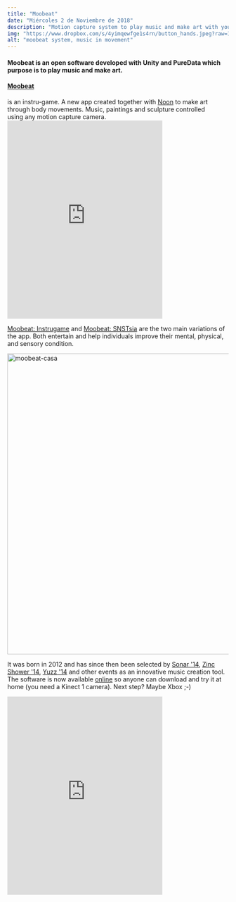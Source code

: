```yaml
---
title: "Moobeat"
date: "Miércoles 2 de Noviembre de 2018"
description: "Motion capture system to play music and make art with your body"
img: "https://www.dropbox.com/s/4yimqewfge1s4rn/button_hands.jpeg?raw=1"
alt: "moobeat system, music in movement"
---
```


<h4>Moobeat is an open software developed with Unity and PureData which purpose is to play music and make art.</h4>

<h4><a href="http://www.moobeat.com">Moobeat</a></h4> is an instru-game. A new app created together with <a href="http://www.noon-interactive.com">Noon</a> to make art through body movements. Music, paintings and sculpture controlled using any motion capture camera.
<div> <iframe width="70%" height="450" src="https://www.youtube.com/embed/rs4w7ZXfc0s" frameborder="0" allowfullscreen></iframe></div>

<a href="http://www.moobeat.com">Moobeat: Instrugame</a> and <a href="http://moobeat.com/snstsia/">Moobeat: SNSTsia</a> are the two main variations of the app. Both entertain and help individuals improve their mental, physical, and sensory condition.

<img class="" src="http://localhost:8888/wp/wp-content/uploads/2016/10/Moobeat-casa-1-1024x683.jpg" alt="moobeat-casa" width="1024" height="683" />

It was born in 2012 and has since then been selected by <a href="https://sonar.es/">Sonar '14</a>, <a href="http://www.zincshower.com/">Zinc Shower '14</a>, <a href="http://www.blogyuzz.org/2015/02/moobeat-mejorar-a-base-de-musica-conoce-al-iii-ganador-yuzz-2014/">Yuzz</a><a href="http://www.blogyuzz.org/2015/02/moobeat-mejorar-a-base-de-musica-conoce-al-iii-ganador-yuzz-2014/"> '14</a> and other events as an innovative music creation tool. The software is now available <a href="http://www.moobeat.com">online</a> so anyone can download and try it at home (you need a Kinect 1 camera). Next step? Maybe Xbox ;-)

<div><iframe src="https://www.youtube.com/embed/AEJTLfk6DXk" width="70%" height="450" frameborder="0" allowfullscreen="allowfullscreen"></iframe></div>
